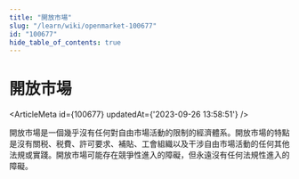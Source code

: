 ```yaml
---
title: "開放市場"
slug: "/learn/wiki/openmarket-100677"
id: "100677"
hide_table_of_contents: true
---
```



# 開放市場

<ArticleMeta id={100677} updatedAt={'2023-09-26 13:58:51'} />
<div className='border-solid border-b border-t-0 my-4 border-[var(--ifm-color-gray-300)]' />

開放市場是一個幾乎沒有任何對自由市場活動的限制的經濟體系。開放市場的特點是沒有關税、税費、許可要求、補貼、工會組織以及干涉自由市場活動的任何其他法規或實踐。開放市場可能存在競爭性進入的障礙，但永遠沒有任何法規性進入的障礙。

